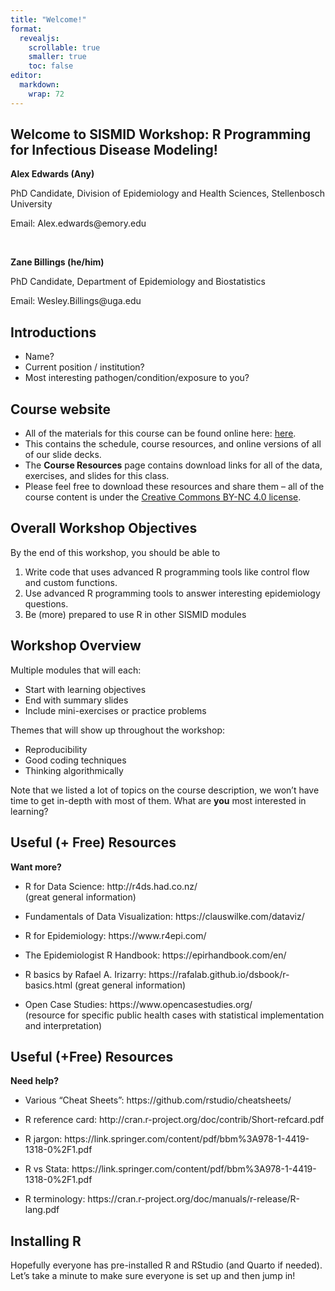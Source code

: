 ```yaml
---
title: "Welcome!"
format: 
  revealjs:
    scrollable: true
    smaller: true
    toc: false
editor: 
  markdown: 
    wrap: 72
---
```


## Welcome to SISMID Workshop: R Programming for Infectious Disease Modeling!

**Alex Edwards (Any)**

PhD Candidate, Division of Epidemiology and Health Sciences,
Stellenbosch University

Email: Alex.edwards\@emory.edu

</br>

**Zane Billings (he/him)**

PhD Candidate, Department of Epidemiology and Biostatistics

Email: Wesley.Billings\@uga.edu

## Introductions

-   Name?
-   Current position / institution?
-   Most interesting pathogen/condition/exposure to you?

## Course website

-   All of the materials for this course can be found online here:
    [here](https://wzbillings.github.io/SISMID-2025/).
-   This contains the schedule, course resources, and online versions of
    all of our slide decks.
-   The **Course Resources** page contains download links for all of the
    data, exercises, and slides for this class.
-   Please feel free to download these resources and share them -- all
    of the course content is under the [Creative Commons BY-NC 4.0
    license](https://creativecommons.org/licenses/by-nc/4.0/).

## Overall Workshop Objectives

By the end of this workshop, you should be able to

1. Write code that uses advanced R programming tools like control flow and custom functions.
2. Use advanced R programming tools to answer interesting epidemiology questions.
3. Be (more) prepared to use R in other SISMID modules

## Workshop Overview

Multiple modules that will each:

-   Start with learning objectives
-   End with summary slides
-   Include mini-exercises or practice problems

Themes that will show up throughout the workshop:

-   Reproducibility
-   Good coding techniques
-   Thinking algorithmically

Note that we listed a lot of topics on the course description, we won't have time to get in-depth with most of them. What are **you** most interested in learning?

## Useful (+ Free) Resources

**Want more?**

-   R for Data Science: http://r4ds.had.co.nz/\
    (great general information)

-   Fundamentals of Data Visualization: https://clauswilke.com/dataviz/

-   R for Epidemiology: https://www.r4epi.com/

-   The Epidemiologist R Handbook: https://epirhandbook.com/en/

-   R basics by Rafael A. Irizarry:
    https://rafalab.github.io/dsbook/r-basics.html (great general
    information)

-   Open Case Studies: https://www.opencasestudies.org/\
    (resource for specific public health cases with statistical
    implementation and interpretation)

## Useful (+Free) Resources

**Need help?**

-   Various "Cheat Sheets": https://github.com/rstudio/cheatsheets/

-   R reference card:
    http://cran.r-project.org/doc/contrib/Short-refcard.pdf

-   R jargon:
    https://link.springer.com/content/pdf/bbm%3A978-1-4419-1318-0%2F1.pdf

-   R vs Stata:
    https://link.springer.com/content/pdf/bbm%3A978-1-4419-1318-0%2F1.pdf

-   R terminology:
    https://cran.r-project.org/doc/manuals/r-release/R-lang.pdf

## Installing R

Hopefully everyone has pre-installed R and RStudio (and Quarto if needed). Let's take a minute to make sure everyone is set up and then jump in!
